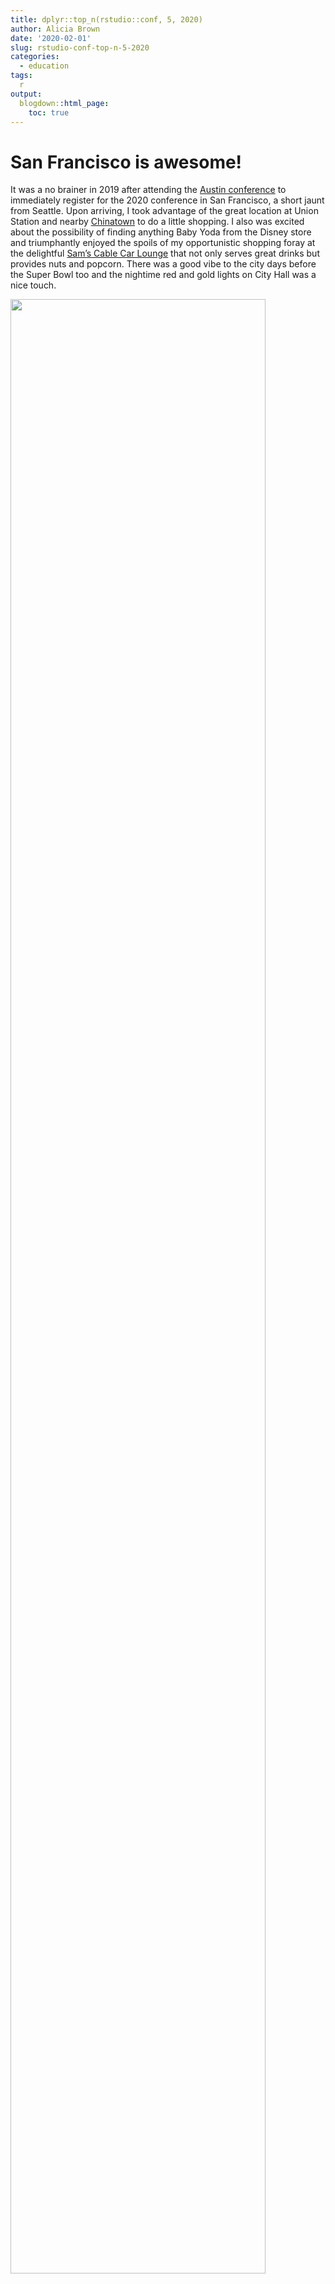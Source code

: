 ```yaml
---
title: dplyr::top_n(rstudio::conf, 5, 2020)
author: Alicia Brown
date: '2020-02-01'
slug: rstudio-conf-top-n-5-2020
categories:
  - education
tags:
  r
output:
  blogdown::html_page:
    toc: true
---
```


# San Francisco is awesome!

It was a no brainer in 2019 after attending the [Austin conference](https://rstudio-2019-trip-report.netlify.com/) to immediately register for the 2020 conference in San Francisco, a short jaunt from Seattle. Upon arriving, I took advantage of the great location at Union Station and nearby [Chinatown](http://www.sanfranciscochinatown.com/) to do a little shopping. I also was excited about the possibility of finding anything Baby Yoda from the Disney store and triumphantly enjoyed the spoils of my opportunistic shopping foray at the delightful [Sam's Cable Car Lounge](https://samscablecarlounge.com/) that not only serves great drinks but provides nuts and popcorn. There was a good vibe to the city days before the Super Bowl too and the nightime red and gold lights on City Hall was a nice touch.

![](/images/rstudio-2020/sanfRan_collage.jpg){width=90%}

# My conference top 5 sessions

I have attended the past 2 conferences and thought there was a different tone to each year. 2019 felt very academic while 2020 seemed more diverse in topics and presenters. At the kickoff happy hour I met a few folks from governnment who had missed the prior year due to the shutdown, so that might have been part of why 2019 felt so different.

My top 5 

```r
library(knitr)
library(kableExtra)
library(tidyverse)

names <- c("Object of type ‘closure’ is not subsettable",
           "Value in Data Science Beyond Models in Production",
           "RMarkdown Driven Development",
           "Of Teacups, Giraffes, & R Markdown",
           "R + Tidyverse in Sports")

categories <- c("Keynote",
           "Organizational Thinking",
           "Workflow",
           "Education",
           "Case Study")

speakers <- c("Jenny Bryan",
              "Eduardo Ariño de la Rubia",
              "Emily Riederer",
              "Desiree De Leon",
              "Namita Nandakumar")

social_media_links <- c("@JennyBryan",
                        "@earino",
                        "@EmilyRiederer",
                        "@dcossyle",
                        "@nnstats")

videos <- c("object-of-type-closure-is-not-subsettable-jenny-bryan",
            "value-in-data-science-beyond-models-in-production-eduardo-arino-de-la-rubia",
            "rmarkdown-driven-development-emily-riederer",
            "of-teacups-giraffes-and-r-markdown-desiree-de-leon",
             "r-tidyverse-in-sports-namita-nandakumar")

couRses <- tibble(
  name = names,
  speaker = speakers,
  category = categories,
  link = social_media_links,
  video = videos
)

summary <- couRses %>%
  select(name, speaker, category)

twitter_base_url <- "http://twitter.com/"
rstudio_base_url <- "https://resources.rstudio.com/rstudio-conf-2020/"

kable(summary, format = "markdown") %>%
  kable_styling(bootstrap_options = c("striped", "hover", "condensed", "responsive"))
```

## Debugging should be Delightful

I love keynotes and the calls to action they often inspire in me. [Jenny's](http://twitter.com/@JennyBryan) [talk](https://resources.rstudio.com/rstudio-conf-2020/object-of-type-closure-is-not-subsettable-jenny-bryan) was no exception and a plea on behalf of humanity for kindness to accompany exception handling messages so that our minds don't have to immediately shut down when presented with bewildering language like [object of type closure is not subsettable](https://www.google.com/search?q=object+of+type+closure+is+not+subsettable). Check the [deck](https://speakerdeck.com/jennybc/object-of-type-closure-is-not-subsettable) and I also encourage anyone who must deal with json to review this helpful lesson that made me her #1 fan, [Putting square pegs in round holes: Using list-cols in your dataframe](https://speakerdeck.com/jennybc/putting-square-pegs-in-round-holes-using-list-cols-in-your-dataframe). #TeamJenny

![](/images/rstudio-2020/error_messages_for_humans.jpg){width=90%}

## It's about providing service and even more so self-service

I was super intrigued by [Eduardo's](http://twitter.com/@earino) [session](https://resources.rstudio.com/rstudio-conf-2020/value-in-data-science-beyond-models-in-production-eduardo-arino-de-la-rubia) and it totally resonated with my own experience as one of the mythical webmasters from the 2000s whose peak dropped at the intersection of data science and analytics. He posed the question of how the data scientist role persists and provides value as data engineering and dev ops teams deploy data science models that require minor tweaks of parameters. He challenged the room to focus on delivering value through the development of self-service tools and guiding teams on metric selection and aligning data efforts on organizational goals.

![](/images/rstudio-2020/how_data_adds_value.jpg){width=90%}

## RMarkdown Driven Development (RmdDD) is possible and is happening!

I love notebooks! Last year it was delightful to discover [Yihui Xie's post](https://yihui.org/en/2018/09/notebook-war/) in defense of Jupyter notebooks. And this year I was galvanize by [Emily Riederer's](http://twitter.com/@EmilyRiederer) [session](https://resources.rstudio.com/rstudio-conf-2020/rmarkdown-driven-development-emily-riederer) on RMarkdown Driven Development. I love starting work with a notebook because of how easy it is to explore the data before committing to a solution, but recognize the difficulty colleagues may have the artifacts because they are ready to just execute the solution and not worry about reviewing the data each time they just need to get something done. Seeing how Emily evolves RMarkdown to R package inspires me to not dismiss notebooks because they can get messy, but commit myself to develop them further into disciplined code packages. Love the [blog post](https://emilyriederer.netlify.app/post/rmarkdown-driven-development/) that led to this talk.

![](/images/rstudio-2020/RmdDD_endpoints.jpg){width=90%}

## Teaching should be Delightful and giraffe-full!

I was enchanted the first time I heard about the [Teacup giraffes](https://emilyriederer.netlify.app/post/rmarkdown-driven-development/) and looked forward to this [session](https://resources.rstudio.com/rstudio-conf-2020/of-teacups-giraffes-and-r-markdown-desiree-de-leon). It was as charming and informative as I had hoped and I appreciated their design for communication as well as resources to develop content like [Pro Create](https://procreate.art/) and [Unsplash.com](https://unsplash.com/). As a technologist I often have to think about how to communicate clearly using language and examples that resonate with all audiences. I love the world that [Desirée De Leon](http://twitter.com/@dcossyle) and Hasse Wallum have shared with us and it inspires me to always strive for delightful, well-designed communications.

![](/images/rstudio-2020/variance_with_giraffes.jpg){width=90%}

## Sports for the Win!

There were several great sports-centric sessions this year and I think I attended everyone of them and love that women dominated this topic. [Namita's](http://twitter.com/@nnstats) [session](https://resources.rstudio.com/rstudio-conf-2020/r-tidyverse-in-sports-namita-nandakumar) was a joyful exploration in hockey goal-scoring using the [Tidyverse](https://www.tidyverse.org/). The intersection of watching sports and data analysis to tease out possible reasons for success is a noble venture that I admire and love to embark on myself, and I thought this talk totally demonstrated how to get started fearlessly. As a Seattlite and future hockey fan, can't wait to see her impact bringing more sports joy via my hoped for [Kraken](https://twitter.com/NHLSeattle_/status/1233504328792469504). That's 2 data scientists for Seattle (including [Dani Chu](https://resources.rstudio.com/authors/dani-chu)) Hockey, all other NHL fans, you R on notice!

![](/images/rstudio-2020/what_is_hockey.jpg){width=90%}